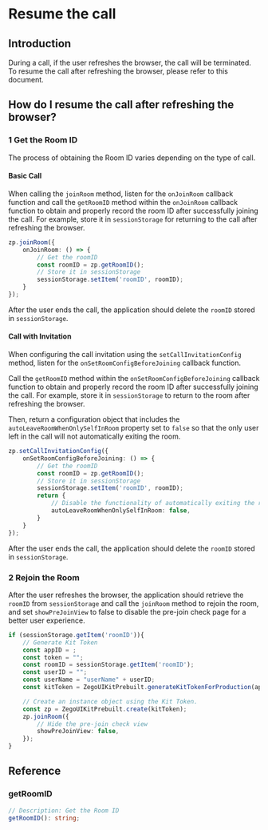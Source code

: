 # Resume the call

## Introduction

During a call, if the user refreshes the browser, the call will be terminated. To resume the call after refreshing the browser, please refer to this document.

## How do I resume the call after refreshing the browser?
### 1 Get the Room ID

The process of obtaining the Room ID varies depending on the type of call.

#### Basic Call

When calling the `joinRoom` method, listen for the `onJoinRoom` callback function and call the `getRoomID` method within the `onJoinRoom` callback function to obtain and properly record the room ID after successfully joining the call. For example, store it in `sessionStorage` for returning to the call after refreshing the browser.

```ts
zp.joinRoom({
    onJoinRoom: () => {
        // Get the roomID
        const roomID = zp.getRoomID();
        // Store it in sessionStorage
        sessionStorage.setItem('roomID', roomID);
    }   
});
```

<Note title="Note">

After the user ends the call, the application should delete the `roomID` stored in `sessionStorage`.
</Note>

#### Call with Invitation

When configuring the call invitation using the `setCallInvitationConfig` method, listen for the `onSetRoomConfigBeforeJoining` callback function.

Call the `getRoomID` method within the `onSetRoomConfigBeforeJoining` callback function to obtain and properly record the room ID after successfully joining the call. For example, store it in `sessionStorage` to return to the room after refreshing the browser.

Then, return a configuration object that includes the `autoLeaveRoomWhenOnlySelfInRoom` property set to `false` so that the only user left in the call will not automatically exiting the room.

```ts
zp.setCallInvitationConfig({
    onSetRoomConfigBeforeJoining: () => {
        // Get the roomID
        const roomID = zp.getRoomID();
        // Store it in sessionStorage
        sessionStorage.setItem('roomID', roomID);
        return {
            // Disable the functionality of automatically exiting the room when there is only one person left in the room
            autoLeaveRoomWhenOnlySelfInRoom: false,
        }
    }
});
```

<Note title="Note">

After the user ends the call, the application should delete the `roomID` stored in `sessionStorage`.
</Note>

### 2 Rejoin the Room

After the user refreshes the browser, the application should retrieve the `roomID` from `sessionStorage` and call the `joinRoom` method to rejoin the room, and set `showPreJoinView` to false to disable the pre-join check page for a better user experience.

```ts
if (sessionStorage.getItem('roomID')){
    // Generate Kit Token
    const appID = ;
    const token = "";
    const roomID = sessionStorage.getItem('roomID');
    const userID = "";
    const userName = "userName" + userID;    
    const kitToken = ZegoUIKitPrebuilt.generateKitTokenForProduction(appID, token, roomID, userID, userName);

    // Create an instance object using the Kit Token.
    const zp = ZegoUIKitPrebuilt.create(kitToken);
    zp.joinRoom({
        // Hide the pre-join check view
        showPreJoinView: false,
    });
}
```

## Reference

### getRoomID

```ts
// Description: Get the Room ID
getRoomID(): string;
```